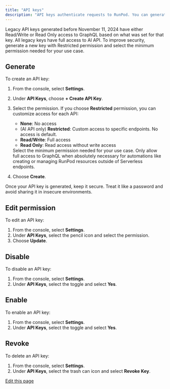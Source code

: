 ```yaml
---
title: "API keys"
description: "API keys authenticate requests to RunPod. You can generate an API key with  permission,  permission, or  permission."
---
```


<Note>
  Legacy API keys generated before November 11, 2024 have either Read/Write or Read Only access to GraphQL based on what was set for that key. All legacy keys have full access to AI API. To improve security, generate a new key with Restricted permission and select the minimum permission needed for your use case.
</Note>

## Generate[​](#generate "Direct link to Generate")

To create an API key:

1. From the console, select **Settings**.

2. Under **API Keys**, choose **+ Create API Key**.

3. Select the permission. If you choose **Restricted** permission, you can customize access for each API:

   * **None**: No access
   * (AI API only) **Restricted**: Custom access to specific endpoints. No access is default.
   * **Read/Write**: Full access
   * **Read Only**: Read access without write access

   <Warning>
     Select the minimum permission needed for your use case. Only allow full access to GraphQL when absolutely necessary for automations like creating or managing RunPod resources outside of Serverless endpoints.
   </Warning>

4. Choose **Create**.

<Note>
  Once your API key is generated, keep it secure. Treat it like a password and avoid sharing it in insecure environments.
</Note>

## Edit permission[​](#edit-permission "Direct link to Edit permission")

To edit an API key:

1. From the console, select **Settings**.
2. Under **API Keys**, select the pencil icon and select the permission.
3. Choose **Update**.

## Disable[​](#disable "Direct link to Disable")

To disable an API key:

1. From the console, select **Settings**.
2. Under **API Keys**, select the toggle and select **Yes**.

## Enable[​](#enable "Direct link to Enable")

To enable an API key:

1. From the console, select **Settings**.
2. Under **API Keys**, select the toggle and select **Yes**.

## Revoke[​](#revoke "Direct link to Revoke")

To delete an API key:

1. From the console, select **Settings**.
2. Under **API Keys**, select the trash can icon and select **Revoke Key**.

[Edit this page](https://github.com/runpod/docs/blob/main/docs/get-started/api-keys.md)
